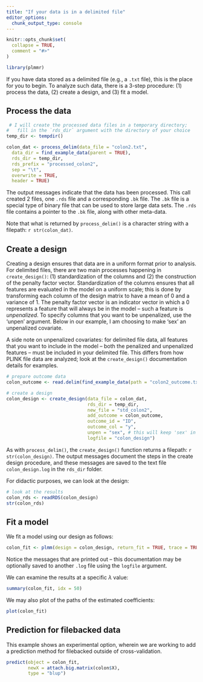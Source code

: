 ```yaml
---
title: "If your data is in a delimited file"
editor_options: 
  chunk_output_type: console
---
```


```r
knitr::opts_chunk$set(
  collapse = TRUE,
  comment = "#>"
)
```

```r
library(plmmr)
```

If you have data stored as a delimited file (e.g., a `.txt` file), this is the place for you to begin. To analyze such data, there is a 3-step procedure: (1) process the data, (2) create a design, and (3) fit a model. 

## Process the data 

```r
 # I will create the processed data files in a temporary directory; 
#   fill in the `rds_dir` argument with the directory of your choice
temp_dir <- tempdir()

colon_dat <- process_delim(data_file = "colon2.txt",
  data_dir = find_example_data(parent = TRUE), 
  rds_dir = temp_dir,
  rds_prefix = "processed_colon2",
  sep = "\t",
  overwrite = TRUE,
  header = TRUE)
```

The output messages indicate that the data has been processed. This call created 2 files, one `.rds` file and a corresponding `.bk` file. The `.bk` file is a special type of binary file that can be used to store large data sets. The `.rds` file contains a pointer to the `.bk` file, along with other meta-data. 

Note that what is returned by `process_delim()` is a character string with a filepath: `r str(colon_dat)`. 

## Create a design 

Creating a design ensures that data are in a uniform format prior to analysis. For delimited files, there are two main processes happening in `create_design()`: (1) standardization of the columns and (2) the construction of the penalty factor vector. Standardization of the columns ensures that all features are evaluated in the model on a uniform scale; this is done by transforming each column of the design matrix to have a mean of 0 and a variance of 1. The penalty factor vector is an indicator vector in which a 0 represents a feature that will always be in the model -- such a feature is *unpenalized*. To specify columns that you want to be unpenalized, use the 'unpen' argument. Below in our example, I am choosing to make 'sex' an unpenalized covariate.  

A side note on unpenalized covariates: for delimited file data, all features that you want to include in the model -- both the penalized and unpenalized features -- must be included in your delimited file. This differs from how PLINK file data are analyzed; look at the `create_design()` documentation details for examples. 

```r
# prepare outcome data
colon_outcome <- read.delim(find_example_data(path = "colon2_outcome.txt"))

# create a design
colon_design <- create_design(data_file = colon_dat,
                              rds_dir = temp_dir,
                              new_file = "std_colon2",
                              add_outcome = colon_outcome,
                              outcome_id = "ID",
                              outcome_col = "y",
                              unpen = "sex", # this will keep 'sex' in the final model
                              logfile = "colon_design")
```

As with `process_delim()`, the `create_design()` function returns a filepath: `r str(colon_design)`. The output messages document the steps in the create design procedure, and these messages are saved to the text file `colon_design.log` in the `rds_dir` folder. 

For didactic purposes, we can look at the design: 

```r
# look at the results
colon_rds <- readRDS(colon_design)
str(colon_rds)
```


## Fit a model 

We fit a model using our design as follows: 

```r
colon_fit <- plmm(design = colon_design, return_fit = TRUE, trace = TRUE)
```

Notice the messages that are printed out -- this documentation may be optionally saved to another `.log` file using the `logfile` argument. 

We can examine the results at a specific $\lambda$ value: 

```r
summary(colon_fit, idx = 50)
```

We may also plot of the paths of the estimated coefficients: 

```r
plot(colon_fit)
```

## Prediction for filebacked data

This example shows an experimental option, wherein we are working to add a prediction method for filebacked outside of cross-validation. 

```r
predict(object = colon_fit,
        newX = attach.big.matrix(colon$X),
        type = "blup")
```


